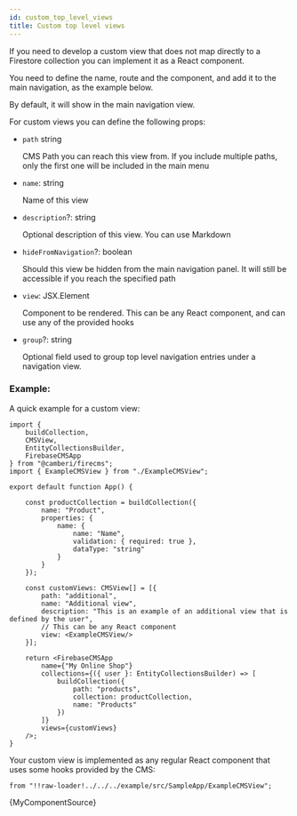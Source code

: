 ```yaml
---
id: custom_top_level_views
title: Custom top level views
---
```


If you need to develop a custom view that does not map directly to a Firestore
collection you can implement it as a React component.

You need to define the name, route and the component, and add it to the main
navigation, as the example below.

By default, it will show in the main navigation view.

For custom views you can define the following props:
* `path` string

  CMS Path you can reach this view from.
  If you include multiple paths, only the first one will be included in the
  main menu

* `name`: string

  Name of this view

* `description`?: string

  Optional description of this view. You can use Markdown

* `hideFromNavigation`?: boolean

  Should this view be hidden from the main navigation panel.
  It will still be accessible if you reach the specified path

* `view`: JSX.Element

  Component to be rendered. This can be any React component, and can use any
  of the provided hooks

* `group`?: string

  Optional field used to group top level navigation entries under a
  navigation view.


### Example:
A quick example for a custom view:

```tsx
import {
    buildCollection,
    CMSView,
    EntityCollectionsBuilder,
    FirebaseCMSApp
} from "@camberi/firecms";
import { ExampleCMSView } from "./ExampleCMSView";

export default function App() {

    const productCollection = buildCollection({
        name: "Product",
        properties: {
            name: {
                name: "Name",
                validation: { required: true },
                dataType: "string"
            }
        }
    });

    const customViews: CMSView[] = [{
        path: "additional",
        name: "Additional view",
        description: "This is an example of an additional view that is defined by the user",
        // This can be any React component
        view: <ExampleCMSView/>
    }];

    return <FirebaseCMSApp
        name={"My Online Shop"}
        collections={({ user }: EntityCollectionsBuilder) => [
            buildCollection({
                path: "products",
                collection: productCollection,
                name: "Products"
            })
        ]}
        views={customViews}
    />;
}
```

Your custom view is implemented as any regular React component that uses
some hooks provided by the CMS:


    from "!!raw-loader!../../../example/src/SampleApp/ExampleCMSView";

<CodeBlock language="tsx">{MyComponentSource}</CodeBlock>


